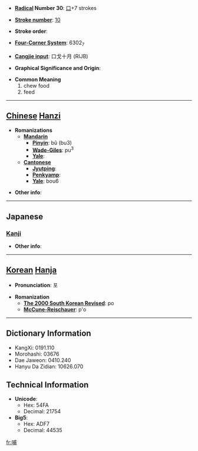 * '''[[Wiktionary:Chinese radical index| Radical]] Number 30''': [[Wiktionary:Chinese radical index 口|口]]+7 strokes

* '''[[Wiktionary:Chinese total strokes index|Stroke number]]''': [[Wiktionary:Chinese total strokes index 10|10]]

* '''Stroke order''': 

* '''[[Wiktionary:Chinese four corner index|Four-Corner System]]''': 6302<sub>7</sub>

* '''[[Wiktionary:Chinese Cangjie index|Cangjie input]]''': 口戈十月 (RIJB)

* '''Graphical Significance and Origin''': 

* '''Common Meaning'''
*#chew food
*# feed


----

== [[Chinese]] [[Hanzi]] ==

* '''Romanizations'''
** '''[[Mandarin]]'''
*** '''[[Pinyin]]''': bǔ (bu3)
*** '''[[Wade-Giles]]''': pu<sup>3</sup>
*** '''[[Yale]]''': 
** '''[[Cantonese]]'''
*** '''[[Jyutping]]''':
*** '''[[Penkyamp]]''': 
*** '''[[Yale]]''': bou6

* '''Other info''': 

----

==Japanese==
===[[Kanji]]===
{{kanji|on readings=[[ほ]] (ho)
|kun readings=[[ふくむ]] (fukumu), [[はぐくむ]] (hagukumu)
}}

* '''Other info''':  

----

== [[Korean]] [[Hanja]] ==

* '''Pronunciation''': 포

* '''Romanization'''
** '''[[The 2000 South Korean Revised Romanization|The 2000 South Korean Revised]]''': po
** '''[[McCune-Reischauer]]''': p'o

----

== Dictionary Information ==

* KangXi: 0191.110
* Morohashi: 03676
* Dae Jaweon: 0410.240
* Hanyu Da Zidian: 10626.070

== Technical Information ==

* '''Unicode''':
** Hex: 54FA
** Decimal: 21754
* '''Big5''':
** Hex: ADF7
** Decimal: 44535

[[fr:哺]]